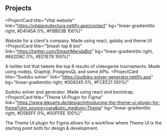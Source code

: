 ## Projects

<ProjectCard
  title="Vital website"
  link="https://vitalarquitectura.netlify.app/contact"
  bg="linear-gradient(to right, #D4145A 0%, #FBB03B 100%)"
>
  Website for a client's company. Made using react, gatsby and theme UI
</ProjectCard>
<ProjectCard
  title="Smash top 8 bot"
  link="https://twitter.com/SmashMeridaBot"
  bg="linear-gradient(to right, #662D8C 0%, #ED1E79 100%)"
>
  A twitter bot that tweets the top 8 results of videogame tournaments. Made using nodejs, Graphql, PostgresQL and some APIs.
</ProjectCard>
<ProjectCard
  title="Sudoku solver"
  link="https://sudoku-solver-generator.netlify.app"
  bg="linear-gradient(to right, #009245 0%, #FCEE21 100%)"
>
  Sudoku solver and generator. Made using react and bootstrap.
</ProjectCard>
<ProjectCard
  title="Theme UI Plugin for Figma"
  link="https://www.lekoarts.de/design/introducing-the-theme-ui-plugin-for-figma?utm_source=cara&utm_medium=Theme"
  bg="linear-gradient(to right, #D585FF 0%, #00FFEE 100%)"
>
  The Theme UI plugin for Figma allows for a workflow where Theme UI is the
  starting point both for design & development.
</ProjectCard>
